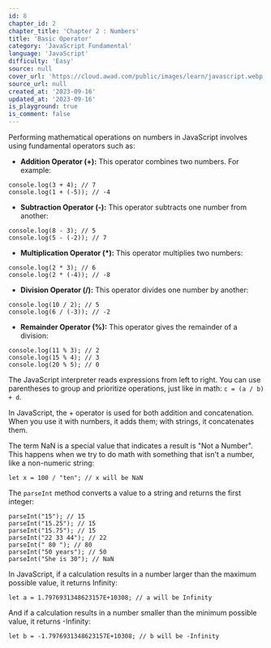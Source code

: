 ```yaml
---
id: 8
chapter_id: 2
chapter_title: 'Chapter 2 : Numbers'
title: 'Basic Operator'
category: 'JavaScript Fundamental'
language: 'JavaScript'
difficulty: 'Easy'
source: null
cover_url: 'https://cloud.awad.com/public/images/learn/javascript.webp'
source_url: null
created_at: '2023-09-16'
updated_at: '2023-09-16'
is_playground: true
is_comment: false
---
```


Performing mathematical operations on numbers in JavaScript involves using fundamental operators such as:

- **Addition Operator (+):** This operator combines two numbers. For example:

```
console.log(3 + 4); // 7
console.log(1 + (-5)); // -4
```

- **Subtraction Operator (-):** This operator subtracts one number from another:

```
console.log(8 - 3); // 5
console.log(5 - (-2)); // 7
```

- **Multiplication Operator (\*):** This operator multiplies two numbers:

```
console.log(2 * 3); // 6
console.log(2 * (-4)); // -8
```

- **Division Operator (/):** This operator divides one number by another:

```
console.log(10 / 2); // 5
console.log(6 / (-3)); // -2
```

- **Remainder Operator (%):** This operator gives the remainder of a division:

```
console.log(11 % 3); // 2
console.log(15 % 4); // 3
console.log(20 % 5); // 0
```

The JavaScript interpreter reads expressions from left to right. You can use parentheses to group and prioritize operations, just like in math: `c = (a / b) + d`.

In JavaScript, the + operator is used for both addition and concatenation. When you use it with numbers, it adds them; with strings, it concatenates them.

The term NaN is a special value that indicates a result is "Not a Number". This happens when we try to do math with something that isn't a number, like a non-numeric string:

```
let x = 100 / "ten"; // x will be NaN
```

The `parseInt` method converts a value to a string and returns the first integer:

```
parseInt("15"); // 15
parseInt("15.25"); // 15
parseInt("15.75"); // 15
parseInt("22 33 44"); // 22
parseInt(" 80 "); // 80
parseInt("50 years"); // 50
parseInt("She is 30"); // NaN
```

In JavaScript, if a calculation results in a number larger than the maximum possible value, it returns Infinity:

```
let a = 1.7976931348623157E+10308; // a will be Infinity
```

And if a calculation results in a number smaller than the minimum possible value, it returns -Infinity:

```
let b = -1.7976931348623157E+10308; // b will be -Infinity
```
